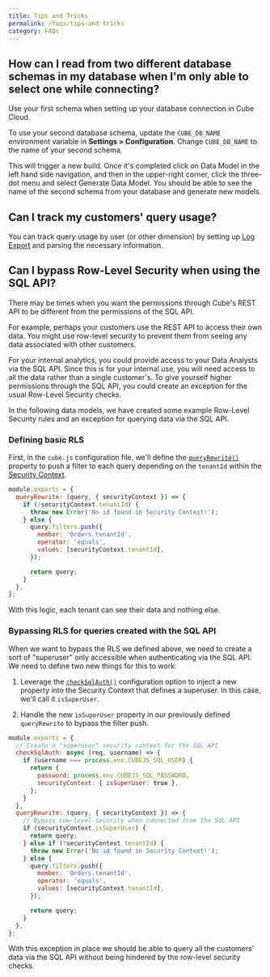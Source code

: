 ```yaml
---
title: Tips and Tricks
permalink: /faqs/tips-and-tricks
category: FAQs
---
```


## How can I read from two different database schemas in my database when I'm only able to select one while connecting?

Use your first schema when setting up your database connection in Cube Cloud.

To use your second database schema, update the `CUBE_DB_NAME` environment
variable in **Settings > Configuration**. Change `CUBE_DB_NAME` to the name of
your second schema.

This will trigger a new build. Once it's completed click on <Btn>Data
Model</Btn> in the left hand side navigation, and then in the upper-right
corner, click the three-dot menu and select <Btn>Generate Data Model</Btn>. You
should be able to see the name of the second schema from your database and
generate new models.

## Can I track my customers' query usage?

You can track query usage by user (or other dimension) by setting up [Log
Export][ref-cloud-o11y-logs] and parsing the necessary information.

## Can I bypass Row-Level Security when using the SQL API?

There may be times when you want the permissions through Cube's REST API to be
different from the permissions of the SQL API.

For example, perhaps your customers use the REST API to access their own data.
You might use row-level security to prevent them from seeing any data associated
with other customers.

For your internal analytics, you could provide access to your Data Analysts via
the SQL API. Since this is for your internal use, you will need access to all
the data rather than a single customer's. To give yourself higher permissions
through the SQL API, you could create an exception for the usual Row-Level
Security checks.

In the following data models, we have created some example Row-Level Security
rules and an exception for querying data via the SQL API.

### Defining basic RLS

First, in the `cube.js` configuration file, we'll define the
[`queryRewrite()`][ref-conf-ref-queryrewrite] property to push a filter to each
query depending on the `tenantId` within the [Security Context][ref-sec-ctx].

```javascript
module.exports = {
  queryRewrite: (query, { securityContext }) => {
    if (!securityContext.tenantId) {
      throw new Error('No id found in Security Context!');
    } else {
      query.filters.push({
        member: 'Orders.tenantId',
        operator: 'equals',
        values: [securityContext.tenantId],
      });

      return query;
    }
  },
};
```

With this logic, each tenant can see their data and nothing else.

### Bypassing RLS for queries created with the SQL API

When we want to bypass the RLS we defined above, we need to create a sort of
"superuser" only accessible when authenticating via the SQL API. We need to
define two new things for this to work:

1. Leverage the [`checkSqlAuth()`][ref-conf-ref-checksqlauth] configuration
   option to inject a new property into the Security Context that defines a
   superuser. In this case, we'll call it `isSuperUser`.

2. Handle the new `isSuperUser` property in our previously defined
   `queryRewrite` to bypass the filter push.

```javascript
module.exports = {
  // Create a "superuser" security context for the SQL API
  checkSqlAuth: async (req, username) => {
    if (username === process.env.CUBEJS_SQL_USER) {
      return {
        password: process.env.CUBEJS_SQL_PASSWORD,
        securityContext: { isSuperUser: true },
      };
    }
  },
  queryRewrite: (query, { securityContext }) => {
    // Bypass row-level-security when connected from the SQL API
    if (securityContext.isSuperUser) {
      return query;
    } else if (!securityContext.tenantId) {
      throw new Error('No id found in Security Context!');
    } else {
      query.filters.push({
        member: 'Orders.tenantId',
        operator: 'equals',
        values: [securityContext.tenantId],
      });

      return query;
    }
  },
};
```

With this exception in place we should be able to query all the customers' data
via the SQL API without being hindered by the row-level security checks.

[ref-cloud-o11y-logs]: /cloud/workspace/logs
[ref-conf-ref-checksqlauth]: /config#options-reference-check-sql-auth
[ref-conf-ref-queryrewrite]: /config#options-reference-query-rewrite
[ref-sec-ctx]: /security/context
